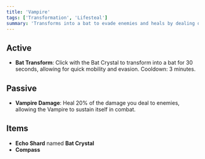 ```yaml
---
title: 'Vampire'
tags: ['Transformation', 'Lifesteal']
summary: 'Transforms into a bat to evade enemies and heals by dealing damage. The Vampire passively regenerates health by leeching life from enemies.'
---
```


## Active

- **Bat Transform**: Click with the Bat Crystal to transform into a bat for 30 seconds, allowing for quick mobility and evasion. Cooldown: 3 minutes.

## Passive

- **Vampire Damage**: Heal 20% of the damage you deal to enemies, allowing the Vampire to sustain itself in combat.

## Items

- **Echo Shard** named **Bat Crystal**
- **Compass**
